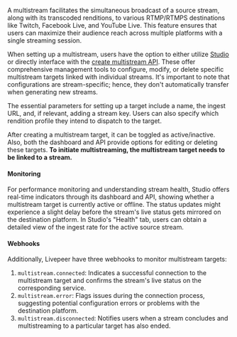 A multistream facilitates the simultaneous broadcast of a source stream, along with its transcoded renditions, to various RTMP/RTMPS destinations like Twitch, Facebook Live, and YouTube Live.
This feature ensures that users can maximize their audience reach across multiple platforms with a single streaming session.

When setting up a multistream, users have the option to either utilize [Studio](https://livepeer.studio) or directly interface with the [create multistream API](/api-reference/multistream/create).
These offer comprehensive management tools to configure, modify, or delete specific multistream targets linked with individual streams. It's important to note that configurations are stream-specific; hence, they don't automatically transfer when generating new streams.

The essential parameters for setting up a target include a name, the ingest URL, and, if relevant, adding a stream key. Users can also specify which rendition profile they intend to dispatch to the target.

After creating a multistream target, it can be toggled as active/inactive. Also, both the dashboard and API provide options for editing or deleting these targets.
**To initiate multistreaming, the multistream target needs to be linked to a stream.**

#### Monitoring

For performance monitoring and understanding stream health, Studio offers real-time indicators through its dashboard and API, showing whether a multistream target is currently active or offline.
The status updates might experience a slight delay before the stream's live status gets mirrored on the destination platform.
In Studio's "Health" tab, users can obtain a detailed view of the ingest rate for the active source stream.

#### Webhooks

Additionally, Livepeer have three webhooks to monitor multistream targets:

1. `multistream.connected`: Indicates a successful connection to the multistream target and confirms the stream's live status on the corresponding service.
2. `multistream.error`: Flags issues during the connection process, suggesting potential configuration errors or problems with the destination platform.
3. `multistream.disconnected`: Notifies users when a stream concludes and multistreaming to a particular target has also ended.
